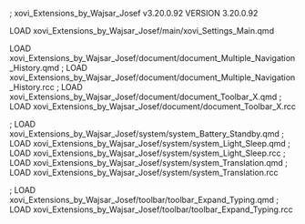 ; xovi_Extensions_by_Wajsar_Josef v3.20.0.92
VERSION 3.20.0.92

LOAD xovi_Extensions_by_Wajsar_Josef/main/xovi_Settings_Main.qmd

LOAD xovi_Extensions_by_Wajsar_Josef/document/document_Multiple_Navigation_History.qmd
; LOAD xovi_Extensions_by_Wajsar_Josef/document/document_Multiple_Navigation_History.rcc
; LOAD xovi_Extensions_by_Wajsar_Josef/document/document_Toolbar_X.qmd
; LOAD xovi_Extensions_by_Wajsar_Josef/document/document_Toolbar_X.rcc

; LOAD xovi_Extensions_by_Wajsar_Josef/system/system_Battery_Standby.qmd
; LOAD xovi_Extensions_by_Wajsar_Josef/system/system_Light_Sleep.qmd
; LOAD xovi_Extensions_by_Wajsar_Josef/system/system_Light_Sleep.rcc
; LOAD xovi_Extensions_by_Wajsar_Josef/system/system_Translation.qmd
; LOAD xovi_Extensions_by_Wajsar_Josef/system/system_Translation.rcc

; LOAD xovi_Extensions_by_Wajsar_Josef/toolbar/toolbar_Expand_Typing.qmd
; LOAD xovi_Extensions_by_Wajsar_Josef/toolbar/toolbar_Expand_Typing.rcc
